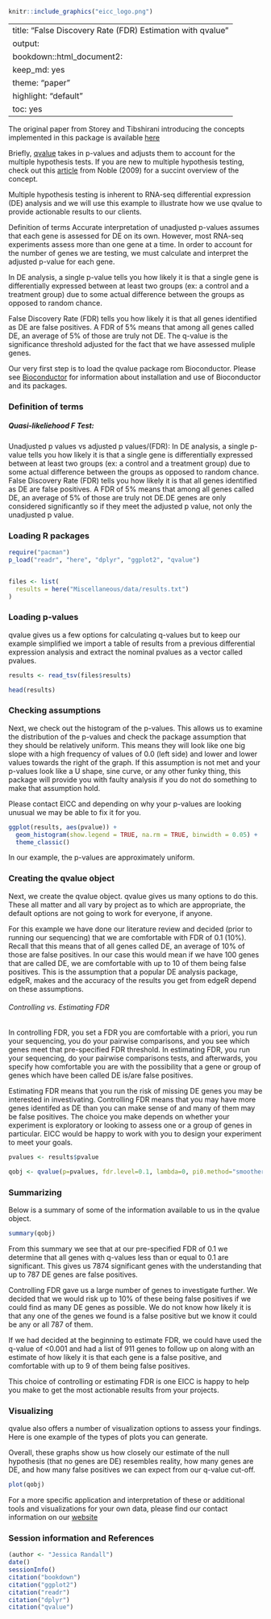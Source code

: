
```r
knitr::include_graphics("eicc_logo.png")
```

---
title: "False Discovery Rate (FDR) Estimation with qvalue"
output:
  bookdown::html_document2:
    keep_md: yes
    theme: "paper"
    highlight: "default"
    toc: yes
---

The original paper from Storey and Tibshirani introducing the concepts implemented in this package is available [here](https://www.pnas.org/content/100/16/9440)

Briefly, [qvalue](http://github.com/jdstorey/qvalue) takes in p-values and adjusts them to account for the multiple hypothesis tests. If you are new to multiple hypothesis testing, check out this [article](https://www.nature.com/articles/nbt1209-1135) from Noble (2009) for a succint overview of the concept.

Multiple hypothesis testing is inherent to RNA-seq differential expression (DE) analysis and we will use this example to illustrate how we use qvalue to provide actionable results to our clients.

Definition of terms
Accurate interpretation of unadjusted p-values assumes that each gene is assessed for DE on its own. However, most RNA-seq experiments assess more than one gene at a time. In order to account for the number of genes we are testing, we must calculate and interpret the adjusted p-value for each gene.

In DE analysis, a single p-value tells you how likely it is that a single gene is differentially expressed between at least two groups (ex: a control and a treatment group) due to some actual difference between the groups as opposed to random chance.

False Discovery Rate (FDR) tells you how likely it is that all genes identified as DE are false positives. A FDR of 5% means that among all genes called DE, an average of 5% of those are truly not DE. The q-value is the significance threshold adjusted for the fact that we have assessed muliple genes.

Our very first step is to load the qvalue package rom Bioconductor. Please see [Bioconductor](http://bioconductor.org/) for information about installation and use of Bioconductor and its packages.

### Definition of terms

##### Quasi-likeliehood F Test:

Unadjusted p values vs adjusted p values/(FDR): In DE analysis, a single p-value tells you how likely it is that a single gene is differentially expressed between at least two groups (ex: a control and a treatment group) due to some actual difference between the groups as opposed to random chance. False Discovery Rate (FDR) tells you how likely it is that all genes identified as DE are false positives. A FDR of 5% means that among all genes called DE, an average of 5% of those are truly not DE.DE genes are only considered significantly so if they meet the adjusted p value, not only the unadjusted p value.


### Loading R packages 

```r
require("pacman")
p_load("readr", "here", "dplyr", "ggplot2", "qvalue")


files <- list(
  results = here("Miscellaneous/data/results.txt")
)
```

### Loading p-values {-}

qvalue gives us a few options for calculating q-values but to keep our example simplified we import a table of results from a previous differential expression analysis and extract the nominal pvalues as a vector called pvalues. 

```r

results <- read_tsv(files$results)

head(results)

```

### Checking assumptions {-}

Next, we check out the histogram of the p-values. This allows us to examine the distribution 
of the p-values and check the package assumption that they should be relatively uniform. 
This means they will look like one big slope with a high frequency of values of 0.0 (left side) 
and lower and lower values towards the right of the graph. If this assumption is not met and 
your p-values look like a U shape, sine curve, or any other funky thing, this package will 
provide you with faulty analysis if you do not do something to make that assumption hold. 

Please contact EICC and depending on why your p-values are looking unusual we may be able to fix it for you.

```r

ggplot(results, aes(pvalue)) + 
  geom_histogram(show.legend = TRUE, na.rm = TRUE, binwidth = 0.05) +
  theme_classic()

```

In our example, the p-values are approximately uniform. 

### Creating the qvalue object {-}

Next, we create the qvalue object. qvalue gives us many options to do this. 
These all matter and all vary by project as to which are appropriate, the default 
options are not going to work for everyone, if anyone.

For this example we have done our literature review and decided (prior to running our sequencing) 
that we are comfortable with FDR of 0.1 (10%). Recall that this means that of all genes called DE, 
an average of 10% of those are false positives. In our case this would mean if we have 100 genes that
are called DE, we are comfortable with up to 10 of them being false positives. This is the assumption 
that a popular DE analysis package, edgeR, makes and the accuracy of the results you get from edgeR depend
on these assumptions.

###### Controlling vs. Estimating FDR {-}

In controlling FDR, you set a FDR you are comfortable with a priori, you run your sequencing, 
you do your pairwise comparisons, and you see which genes meet that pre-specified FDR threshold. 
In estimating FDR, you run your sequencing, do your pairwise comparisons tests, and afterwards, 
you specify how comfortable you are with the possibility that a gene or group of genes which have 
been called DE is/are false positives.

Estimating FDR means that you run the risk of missing DE genes you may be interested in investivating. 
Controlling FDR means that you may have more genes identifed as DE than you can make sense of and many
of them may be false positives. The choice you make depends on whether your experiment is exploratory 
or looking to assess one or a group of genes in particular. EICC would be happy to work with you to 
design your experiment to meet your goals.

```r

pvalues <- results$pvalue

qobj <- qvalue(p=pvalues, fdr.level=0.1, lambda=0, pi0.method="smoother")

```

### Summarizing {-}

Below is a summary of some of the information available to us in the qvalue object.

```r

summary(qobj)

```

From this summary we see that at our pre-specified FDR of 0.1 we determine that all genes 
with q-values less than or equal to 0.1 are significant. This gives us 7874 significant genes 
with the understanding that up to 787 DE genes are false positives.

Controlling FDR gave us a large number of genes to investigate further. We decided that we would 
risk up to 10% of these being false positives if we could find as many DE genes as possible. 
We do not know how likely it is that any one of the genes we found is a false positive but we 
know it could be any or all 787 of them.

If we had decided at the beginning to estimate FDR, we could have used the q-value of <0.001 and 
had a list of 911 genes to follow up on along with an estimate of how likely it is that each gene 
is a false positive, and comfortable with up to 9 of them being false positives.

This choice of controlling or estimating FDR is one EICC is happy to help you make to get the most 
actionable results from your projects.

### Visualizing {-}

qvalue also offers a number of visualization options to assess your findings. 
Here is one example of the types of plots you can generate.

Overall, these graphs show us how closely our estimate of the null hypothesis (that no genes are DE) 
resembles reality, how many genes are DE, and how many false positives we can expect from our q-value cut-off.

```r

plot(qobj)

```

For a more specific application and interpretation of these or additional tools and visualizations for your own data, please find our contact information on our [website](https://www.cores.emory.edu/eicc/about/index.html)


### Session information and References {-}

```r
(author <- "Jessica Randall")
date()
sessionInfo()
citation("bookdown")
citation("ggplot2")
citation("readr")
citation("dplyr")
citation("qvalue")
```
<!---- done ---->
















